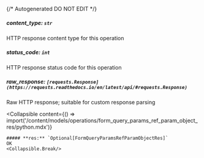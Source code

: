 {/* Autogenerated DO NOT EDIT  */}

##### **content_type:** `str`
HTTP response content type for this operation

##### **status_code:** `int`
HTTP response status code for this operation

##### **raw_response:** `[requests.Response](https://requests.readthedocs.io/en/latest/api/#requests.Response)`
Raw HTTP response; suitable for custom response parsing

<Collapsible
    content={() => import('/content/models/operations/form_query_params_ref_param_object_res/python.mdx')}
>
    ##### **res:** `Optional[FormQueryParamsRefParamObjectRes]`
    OK
    <Collapsible.Break/>
</Collapsible>


